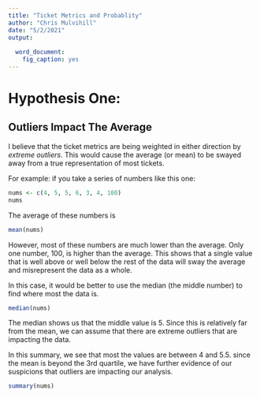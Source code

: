 ```yaml
---
title: "Ticket Metrics and Probablity"
author: "Chris Mulvihill"
date: "5/2/2021"
output:
  
  word_document: 
    fig_caption: yes
---
```


# Hypothesis One:

## Outliers Impact The Average

I believe that the ticket metrics are being weighted in either direction by *extreme outliers*. This would cause the average (or mean) to be swayed away from a true representation of most tickets.

For example: if you take a series of numbers like this one:

```r
nums <- c(4, 5, 5, 6, 3, 4, 100)
nums
```

The average of these numbers is

```r
mean(nums)
```

  However, most of these numbers are much lower than the average. Only one number, 100, is higher than the average. This shows that a single value that is well above or well below the rest of the data will sway the average and misrepresent the data as a whole.

  In this case, it would be better to use the median (the middle number) to find where most the data is.

```r
median(nums)
```

  The median shows us that the middle value is 5. Since this is relatively far from the mean, we can assume that there are extreme outliers that are impacting the data.

  In this summary, we see that most the values are between 4 and 5.5. since the mean is beyond the 3rd quartile, we have further evidence of our suspicions that outliers are impacting our analysis.

```r
summary(nums)
```
